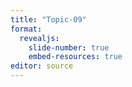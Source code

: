 ```yaml
---
title: "Topic-09"
format: 
  revealjs:
    slide-number: true
    embed-resources: true
editor: source
---
```



